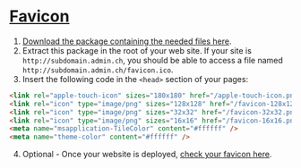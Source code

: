 
<Meta title="Foundations/Favicon" />

<a href="../../../../public/favicon_package_bds.zip" />

# Favicon

1. Download the package containing the needed files <a href="./favicon_package_bds.zip" target="_blank">here</a>.
2. Extract this package in the root of your web site. If your site is `http://subdomain.admin.ch`, you should be able to access a file named `http://subdomain.admin.ch/favicon.ico`.
3. Insert the following code in the `<head>` section of your pages:

```html
<link rel="apple-touch-icon" sizes="180x180" href="/apple-touch-icon.png" />
<link rel="icon" type="image/png" sizes="128x128" href="/favicon-128x128.png" />
<link rel="icon" type="image/png" sizes="32x32" href="/favicon-32x32.png" />
<link rel="icon" type="image/png" sizes="16x16" href="/favicon-16x16.png" />
<meta name="msapplication-TileColor" content="#ffffff" />
<meta name="theme-color" content="#ffffff" />
```

4. Optional - Once your website is deployed, [check your favicon here](https://realfavicongenerator.net/favicon_checker#.YoyjF3ZBwuU).
